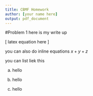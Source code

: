 ```yaml
---
title: CBMF Homework
author: [your name here]
output: pdf_document
---
```


#Problem 1
here is my write up

\[
latex equation here
\]

you can also do inline equations $x + y + z$

you can list liek this

a. hello

b. hello

c. hello
